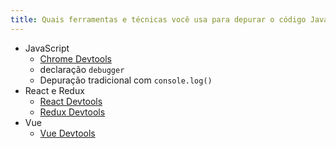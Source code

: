 ```yaml
---
title: Quais ferramentas e técnicas você usa para depurar o código JavaScript?
---
```


-   JavaScript
    -   [Chrome Devtools](https://hackernoon.com/twelve-fancy-chrome-devtools-tips-dc1e39d10d9d)
    -   declaração `debugger`
    -   Depuração tradicional com `console.log()`
-   React e Redux
    -   [React Devtools](https://github.com/facebook/react-devtools)
    -   [Redux Devtools](https://github.com/gaearon/redux-devtools)
-   Vue
    -   [Vue Devtools](https://github.com/vuejs/vue-devtools)
